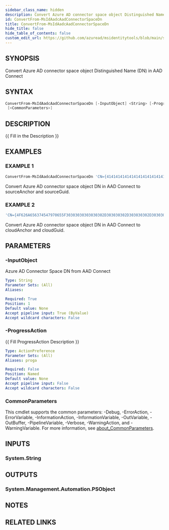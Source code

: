 ```yaml
---
sidebar_class_name: hidden
description: Convert Azure AD connector space object Distinguished Name (DN) in AAD Connect
id: ConvertFrom-MsIdAadcAadConnectorSpaceDn
title: ConvertFrom-MsIdAadcAadConnectorSpaceDn
hide_title: false
hide_table_of_contents: false
custom_edit_url: https://github.com/azuread/msidentitytools/blob/main/src/ConvertFrom-MsIdAadcAadConnectorSpaceDn.ps1
---
```


## SYNOPSIS

Convert Azure AD connector space object Distinguished Name (DN) in AAD Connect

## SYNTAX

```powershell
ConvertFrom-MsIdAadcAadConnectorSpaceDn [-InputObject] <String> [-ProgressAction <ActionPreference>]
 [<CommonParameters>]
```

## DESCRIPTION

\{\{ Fill in the Description \}\}

## EXAMPLES

### EXAMPLE 1

```powershell
ConvertFrom-MsIdAadcAadConnectorSpaceDn 'CN={414141414141414141414141414141414141414141413D3D}'
```

Convert Azure AD connector space object DN in AAD Connect to sourceAnchor and sourceGuid.

### EXAMPLE 2

```powershell
'CN={4F626A656374547970655F30303030303030302D303030302D303030302D303030302D303030303030303030303030}' | ConvertFrom-MsIdAadcAadConnectorSpaceDn
```

Convert Azure AD connector space object DN in AAD Connect to cloudAnchor and cloudGuid.

## PARAMETERS

### -InputObject

Azure AD Connector Space DN from AAD Connect

```yaml
Type: String
Parameter Sets: (All)
Aliases:

Required: True
Position: 1
Default value: None
Accept pipeline input: True (ByValue)
Accept wildcard characters: False
```

### -ProgressAction

\{\{ Fill ProgressAction Description \}\}

```yaml
Type: ActionPreference
Parameter Sets: (All)
Aliases: proga

Required: False
Position: Named
Default value: None
Accept pipeline input: False
Accept wildcard characters: False
```

### CommonParameters

This cmdlet supports the common parameters: -Debug, -ErrorAction, -ErrorVariable, -InformationAction, -InformationVariable, -OutVariable, -OutBuffer, -PipelineVariable, -Verbose, -WarningAction, and -WarningVariable. For more information, see [about_CommonParameters](http://go.microsoft.com/fwlink/?LinkID=113216).

## INPUTS

### System.String

## OUTPUTS

### System.Management.Automation.PSObject

## NOTES

## RELATED LINKS

